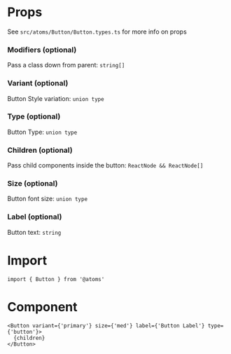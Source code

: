
<Meta title='Atoms/Buttons/Button' />

# Props

See `src/atoms/Button/Button.types.ts` for more info on props

### Modifiers (optional)

Pass a class down from parent: `string[]`

### Variant (optional)

Button Style variation: `union type`

### Type (optional)

Button Type: `union type`

### Children (optional)

Pass child components inside the button: `ReactNode && ReactNode[]`

### Size (optional)

Button font size: `union type`

### Label (optional)

Button text: `string`

# Import

```
import { Button } from '@atoms'
```

# Component

```tsx
<Button variant={'primary'} size={'med'} label={'Button Label'} type={'button'}>
  {children}
</Button>
```
